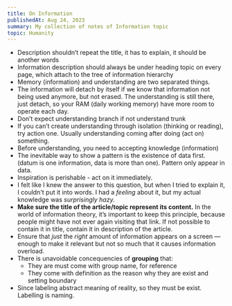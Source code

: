 ```yaml
---
title: On Information
publishedAt: Aug 24, 2023
summary: My collection of notes of Information topic
topic: Humanity
---
```


- Description shouldn’t repeat the title, it has to explain, it should be another words
- Information description should always be under heading topic on every page, which attach to the tree of information hierarchy
- Memory (information) and understanding are two separated things.
- The information will detach by itself if we know that information not being used anymore, but not erased. The understanding is still there, just detach, so your RAM (daily working memory) have more room to operate each day.
- Don’t expect understanding branch if not understand trunk
- If you can’t create understanding through isolation (thinking or reading), try action one. Usually understanding coming after doing (act on) something.
- Before understanding, you need to accepting knowledge (information)
- The inevitable way to show a pattern is the existence of data first. (datum is one information, data is more than one). Pattern only appear in data.
- Inspiration is perishable - act on it immediately.
- I felt like I knew the answer to this question, but when I tried to explain it, I couldn't put it into words. I had a *feeling* about it, but my actual knowledge was _surprisingly hazy._
- **Make sure the title of the article/topic represent its content.** In the world of information theory, it’s important to keep this principle, because people might have not ever again visiting that link. If not possible to contain it in title, contain it in description of the article.
- Ensure that *just* the *right* amount of information appears on a screen — enough to make it relevant but not so much that it causes information overload.
- There is unavoidable concequencies of **grouping** that:
  - They are must come with group name, for reference
  - They come with definition as the reason why they are exist and setting boundary
- Since labeling abstract meaning of reality, so they must be exist. Labelling is naming.
